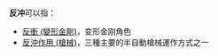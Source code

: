 '''反冲'''可以指：

*[[反衝_(變形金剛)|反衝 (變形金剛)]]，变形金刚角色
*[[反沖作用_(槍械)|反沖作用 (槍械)]]，三種主要的半自動槍械運作方式之一

{{Disambig|Cat=二字消歧义}}